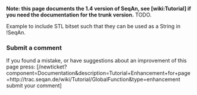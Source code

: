 '''Note: this page documents the 1.4 version of SeqAn, see [wiki:Tutorial] if you need the documentation for the trunk version.'''
TODO.

Example to include STL bitset such that they can be used as  a String<bool> in !SeqAn.

=== Submit a  comment ===
If you found a mistake, or have suggestions about an improvement of this page press:
[/newticket?component=Documentation&description=Tutorial+Enhancement+for+page+http://trac.seqan.de/wiki/Tutorial/GlobalFunction&type=enhancement submit your comment]
